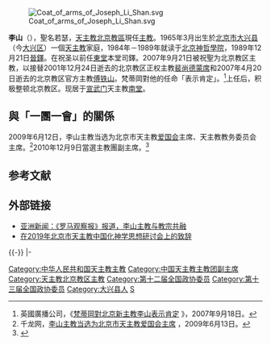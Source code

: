 [[File:Coat_of_arms_of_Joseph_Li_Shan.svg|right]]

'''李山'''（{{bd|1965年|catIdx=L李}}），聖名若瑟，[[天主教北京教區|天主教北京教區]]現任[[主教|主教]]。1965年3月出生於[[北京市|北京市]][[大兴县_(金朝)|大兴县]]（今[[大兴区|大兴区]]）一個[[天主教|天主教]]家庭，1984年－1989年就读于[[北京神哲學院|北京神哲學院]]，1989年12月21日[[晉鐸|晉鐸]]。在祝圣以前任[[東堂|東堂]]本堂司鐸。2007年9月21日被祝聖为北京教区主教，以接替2001年12月24日逝去的北京教区正权主教[[裴尚德|裴尚德]][[蒙席|蒙席]]和2007年4月20日逝去的北京教区官方主教[[傅铁山|傅铁山]]。梵蒂岡對他的任命「表示肯定」。<ref>英國廣播公司，《[http://news.bbc.co.uk/chinese/trad/hi/newsid_7000000/newsid_7001600/7001641.stm 梵蒂岡對北京新主教李山表示肯定] {{Wayback|url=http://news.bbc.co.uk/chinese/trad/hi/newsid_7000000/newsid_7001600/7001641.stm |date=20200401064748 }}》，2007年9月18日。</ref>上任后，积极整顿北京教区。现居于[[宣武门|宣武门]]天主教[[南堂|南堂]]。

== 與「一團一會」的關係 ==

2009年6月12日，李山主教当选为北京市天主教[[爱国会|爱国会]]主席、天主教教务委员会主席。<ref>千龙网，[http://beijing.qianlong.com/3825/2009/06/13/225@5034888.htm 李山主教当选为北京市天主教爱国会主席] {{Wayback|url=http://beijing.qianlong.com/3825/2009/06/13/225@5034888.htm |date=20090827145408 }}，2009年6月13日。</ref>2010年12月9日當選主教團副主席。<ref name="election">{{cite news
|publisher=[[人民日報|人民日報]]
|date=2010年12月9日
|title=中国天主教第八次全国代表会议选举产生新一届领导班子
|url=http://politics.people.com.cn/GB/1027/13441733.html
|accessdate=2010年12月9日
|archive-date=2010年12月13日
|archive-url=https://web.archive.org/web/20101213063742/http://politics.people.com.cn/GB/1027/13441733.html
|dead-url=yes
}}</ref>

== 参考文献 ==

{{Reflist}}

==外部链接==
{{Commons}}
*[http://www.asianews.it/index.php?l=zh&art=10369 亚洲新闻：《罗马观察报》报道，李山主教与教宗共融] {{Wayback|url=http://www.asianews.it/index.php?l=zh&art=10369 |date=20190609135920 }}
*[http://www.tianguangbao.org/content/32829 在2019年北京市天主教中国化神学思想研讨会上的致辞] {{Wayback|url=http://www.tianguangbao.org/content/32829 |date=20210420144934 }}

{{-}}
{{s-start}}
{{s-rel}}
{{s-before|[[裴尚德|裴尚德]]主教}}
{{s-title|[[天主教北京总教区|天主教北京总教区]][[总主教|总主教]]<br />（[[教宗|教宗]]认可）|2001年至今}}
{{s-inc|rows=3}}
{{s-before|rows=2|[[傅铁山|傅铁山]]主教|（[[自选自圣|自选自圣]]）}}
{{s-title|[[天主教北京教区|天主教北京教区]][[主教|主教]]<br />（[[自选自圣|自选自圣]]）|2007年至今}}
|-
{{s-title|[[北京市天主教爱国会|北京市天主教爱国会]]主席|？年至今}}
{{s-end}}

{{DEFAULTSORT:Li李}}
[[Category:中华人民共和国天主教主教|Category:中华人民共和国天主教主教]]
[[Category:中国天主教主教团副主席|Category:中国天主教主教团副主席]]
[[Category:天主教北京教区主教|Category:天主教北京教区主教]]
[[Category:第十二届全国政协委员|Category:第十二届全国政协委员]]
[[Category:第十三届全国政协委员|Category:第十三届全国政协委员]]
[[Category:大兴县人|Category:大兴县人]]
[[Category:李姓|S]]